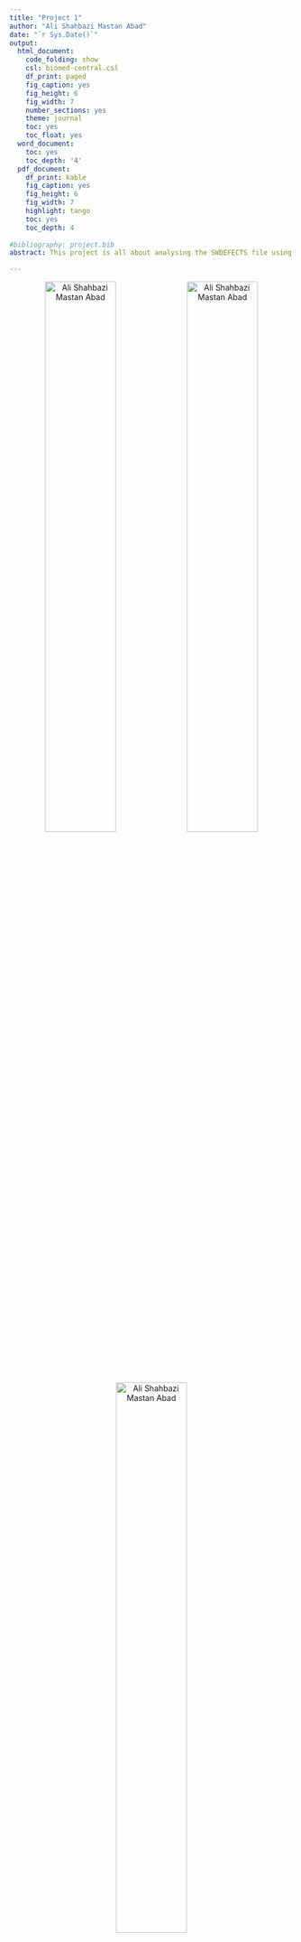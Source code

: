 ```yaml
---
title: "Project 1"
author: "Ali Shahbazi Mastan Abad"
date: "`r Sys.Date()`"
output:
  html_document:
    code_folding: show
    csl: biomed-central.csl
    df_print: paged
    fig_caption: yes
    fig_height: 6
    fig_width: 7
    number_sections: yes
    theme: journal
    toc: yes
    toc_float: yes
  word_document:
    toc: yes
    toc_depth: '4'
  pdf_document:
    df_print: kable
    fig_caption: yes
    fig_height: 6
    fig_width: 7
    highlight: tango
    toc: yes
    toc_depth: 4
    
#bibliography: project.bib
abstract: This project is all about analysing the SWDEFECTS file using R and probability theory. You will need to change the headings to reflect the nature of the project intentions. Re write this abstract as the last thing you do.

---
```

<center>
![Ali Shahbazi Mastan Abad](A0.jpg "My Picture"){width=50%}![Ali Shahbazi Mastan Abad](A1_5.jpg "My Picture"){width=50%}
![Ali Shahbazi Mastan Abad](A1.jpg "My Picture"){width=50%}
</center>
---


```r
knitr::opts_chunk$set(echo = TRUE)
```

# Introduction to the data

## Data and variables(see MS pg. 77,125)
**Describe the data and the problem we wish to investigate.**
In this case it is NASA or we can say any company that they are collecting data we would like to know if the data that they are collecting is right and following by that we would like to know if the software or code that we are using to collect data is working precise without any fault.

So, the question is how can we do that? There are many ways to see if the collected data is right or wrong which in this case we are considering 4 different methods to see if their prediction of faulty data is right or wrong. These methods should be applied to collected data.

The data is constructed from the data fromt the satelite and if there is any defect and the prediction of each alorithm and what they say. If there is any defect in the data then it is *TRUE* and if there is not it is *FALSE*

In this project we should be able to load data and by writing our own functions calculate the *probabilities* of Algorithm is correct, predict defect given module has defect, predict defect given modules has no defect, and module has defect given predict defect.

## Summary Table 
**Create the summary table (TABLE SIA3.2) found on page 125.**
Using $\LaTeX$ construct the formulae for 

1. Accuracy
2. Detection rate
3. False alarm rate
4. Precision

$1. Accuracy: P(Algorithm is correct) = \frac{(a+d)}{(a+b+c+d)}$

$2. Detection Rate: P(predict defect|module has defect)=\frac{d}{(b+d)}$

$3. Fals alarm Rate: P(predict defect|module has no defect)=\frac{c}{(a+c)}$

$4. Precision: P(module has defect|predict defect)=\frac{d}{(d+c)}$

# R functions
**Using the above definitions make R functions that will create the required probabilities, please remove `eval=FALSE` when creating the functions:**

1. I am going to do is first I am going to load the data file into an object name collected.data.

2. Definition of a,b,c, and d is as below:

<center>
![Definition of a,b,c, and d](TableSIA32 - Definition abcd.png){width=50%}
</center>

which is showing which method is predicting if there is any defect or not and if there is actually a defect.

3. Continue with that I am going to count the situation a,b,c, and d for each method

```r
#Loading data to an object under the name of collected.data
collected.data=read.csv("SWDEFECTS.csv", header = TRUE)
```

```r
n=with(collected.data, collected.data[,"defect"]) #putting defect into an object
vg10=with(collected.data, collected.data[,"predict.vg.10"]) #creating a vector for vg.10 method
evg14.5=with(collected.data, collected.data[,"predict.evg.14.5"]) ##creating a vector for evg.14.5 method
ivg9.2=with(collected.data, collected.data[,"predict.ivg.9.2"]) #creating a vector for ivg.9.2 method
loc50=with(collected.data, collected.data[,"predict.loc.50"]) #creating a vector for loc.50 method
summary(n) #Summary of data file
length(n)  #Length data file
vg10.a=0   #vg10.a is the initial value of the method vg.10 that predicts no defect and there is no defect
for (i in 1:length(n)){
  
  if (vg10[i]=="no" & n[i]=="FALSE")
  {
    vg10.a=vg10.a+1
  }
}
vg10.a #It shows how many FALSE defects there is when the algorithm vg.10 says also there is no defect
```

```r
vg10.b=0 #vg10.b is the initial value of the method vg.10 that predicts no defect but there is defects
for (i in 1:length(n)){
  
  if (vg10[i]=="no" & n[i]=="TRUE")
  {
    vg10.b=vg10.b+1
  }
}
vg10.b #Number of no defect predictions but actually there is defect
```

```r
vg10.c=0 #vg10.c is the initial value of the method vg.10 that predicts there is defect but there is no defect
for (i in 1:length(n)){
  
  if (vg10[i]=="yes" & n[i]=="FALSE")
  {
    vg10.c=vg10.c+1
  }
}
vg10.c #By Defining counter, this is the total number of data that have been predicted to have problem but it did not have problem using vg.10 method
```

```r
vg10.d=0 #vg10.d is the initial value of the method vg.10 that predicts there is defect and there are defects
for (i in 1:length(n)){
  
  if (vg10[i]=="yes" & n[i]=="TRUE")
  {
    vg10.d=vg10.d+1
  }
}
vg10.d #By Defining counter, this is the total number of data that have been predicted to have problem and it did have problem using vg.10 method
```


```r
evg14.5a=0 #evg14.5a is the initial value of the method evg14.5 that predicts no defect and there is no defect
for (i in 1:length(n))
  {
  
  if (evg14.5[i]=="no" & n[i]=="FALSE")
  {
    evg14.5a=evg14.5a+1
  }
}
evg14.5a #By Defining counter, this is the total number of data that have been predicted not to have problem and it did not have problem using evg14.5 method
```


```r
evg14.5b=0 #evg14.5b is the initial value of the method evg14.5 that predicts no defect but there are defects
for (i in 1:length(n))
  {
  
  if (evg14.5[i]=="no" & n[i]=="TRUE")
  {
    evg14.5b=evg14.5b+1
  }
}
evg14.5b #By Defining counter, this is the total number of data that have been predicted not to have problem but it did have problem using evg14.5 method
```



```r
evg14.5c=0 #evg14.5c is the initial value of the method evg14.5 that predicts there is defect but there is no defect
for (i in 1:length(n))
  {
  
  if (evg14.5[i]=="yes" & n[i]=="FALSE")
  {
    evg14.5c=evg14.5c+1
  }
}
evg14.5c #By Defining counter, this is the total number of data that have been predicted to have problem but it did not have problem using evg14.5 method
```


```r
evg14.5d=0 #evg14.5d is the initial value of the method evg14.5 that predicts there is defect and there are defects
for (i in 1:length(n))
  {
  
  if (evg14.5[i]=="yes" & n[i]=="TRUE")
  {
    evg14.5d=evg14.5d+1
  }
}
evg14.5d #By Defining counter, this is the total number of data that have been predicted to have problem but and it did have problem using evg14.5 method
```


```r
ivg9.2a=0 #ivg9.2a is the initial value of the method ivg9.2 that predicts no defect and there is no defect
for (i in 1:length(n))
  {
  
  if (ivg9.2[i]=="no" & n[i]=="FALSE")
  {
    ivg9.2a=ivg9.2a+1
  }
}
ivg9.2a #By Defining counter, this is the total number of data that have been predicted not to have problem and it did not have problem using ivg9.2 method
```


```r
ivg9.2b=0 #ivg9.2b is the initial value of the method ivg9.2 that predicts no defect but there are defects
for (i in 1:length(n))
  {
  
  if (ivg9.2[i]=="no" & n[i]=="TRUE")
  {
    ivg9.2b=ivg9.2b+1
  }
}
ivg9.2b #By Defining counter, this is the total number of data that have been predicted not to have problem but it did have problem using ivg9.2 method
```

```r
ivg9.2c=0 #ivg9.2c is the initial value of the method ivg9.2 that predicts there is defect but there is no defect
for (i in 1:length(n))
  {
  
  if (ivg9.2[i]=="yes" & n[i]=="FALSE")
  {
    ivg9.2c=ivg9.2c+1
  }
}
ivg9.2c #By Defining counter, this is the total number of data that have been predicted to have problem but it did not have problem using ivg9.2 method
```


```r
ivg9.2d=0 #ivg9.2d is the initial value of the method ivg9.2 that predicts there is defect and there are defects
for (i in 1:length(n))
  {
  
  if (ivg9.2[i]=="yes" & n[i]=="TRUE")
  {
    ivg9.2d=ivg9.2d+1
  }
}
ivg9.2d #By Defining counter, this is the total number of data that have been predicted to have problem and it did have problem using ivg9.2 method
```


```r
loc50.a=0 #loc50.a is the initial value of the method loc50 that predicts no defect and there is no defect
for (i in 1:length(n))
  {
  
  if (loc50[i]=="no" & n[i]=="FALSE")
  {
    loc50.a=loc50.a+1
  }
}
loc50.a #By Defining counter, this is the total number of data that have been predicted not to have problem and it did not have problem using loc50 method
```

```r
loc50.b=0 #loc50.b is the initial value of the method loc50 that predicts no defect but there is defects
for (i in 1:length(n))
  {
  
  if (loc50[i]=="no" & n[i]=="TRUE")
  {
    loc50.b=loc50.b+1
  }
}
loc50.b #By Defining counter, this is the total number of data that have been predicted not to have problem but it did have problem using loc50 method
```


```r
loc50.c=0 #loc50.c is the initial value of the method loc50 that predicts there is defect but there is no defect
for (i in 1:length(n))
  {
  
  if (loc50[i]=="yes" & n[i]=="FALSE")
  {
    loc50.c=loc50.c+1
  }
}
loc50.c #By Defining counter, this is the total number of data that have been predicted to have problem but it did not have problem using loc50 method
```


```r
loc50.d=0 #loc50.d is the initial value of the method loc50 that predicts there is defect and there are defects
for (i in 1:length(n))
  {
  
  if (loc50[i]=="yes" & n[i]=="TRUE")
  {
    loc50.d=loc50.d+1
  }
}
loc50.d #By Defining counter, this is the total number of data that have been predicted to have problem and it did have problem using loc50 method
```

## Accuracy Function


```r
acc=function(a,b,c,d)
{
(a+d)/(a+b+c+d)
}
```

## Detection Function
```r
detect=function(b,d)
{
  d/(b+d)
}
```

## False Alarm Rate Function
```r
falarm=function(a,c)
{
  c/(a+c)
}
```

## Precision Function

```r
prec=function(c,d)
{
  d/(c+d)
}
```

#Create the tables in Figure SIA3.1

##Prediction vg.10 vs defect
```r
swd=collected.data
head(swd)
tab=with(swd, table(predict.vg.10,defect))
barplot(tab, beside=TRUE, leg=TRUE)
tab2=addmargins(tab)
tab2
```

##Prediction evg.14.5 vs defect

```r
swd=collected.data
head(swd)
tab=with(swd, table(predict.evg.14.5,defect))
barplot(tab, beside=TRUE, leg=TRUE)
tab2=addmargins(tab)
tab2
```

##Prediction ivg.9.2 vs defect
```r
swd=collected.data
head(swd)
tab=with(swd, table(predict.ivg.9.2,defect))
barplot(tab, beside=TRUE, leg=TRUE)
tab2=addmargins(tab)
tab2
```

##Prediction loc.50 vs defect
```r
swd=collected.data
head(swd)
tab=with(swd, table(predict.loc.50,defect))
barplot(tab, beside=TRUE, leg=TRUE)
tab2=addmargins(tab)
tab2
```

#Create the table on page 127, TABLE SIA3.3
##Table and Barplot with Values
If we consider the initial value that we calculated a,b,c, and d for each method then we would have a bar plot and the SIA3.3 table as below:

```r
vg10.a
vg10.b
vg10.c
vg10.d
evg14.5a
evg14.5b
evg14.5c
evg14.5d
ivg9.2a
ivg9.2b
ivg9.2c
ivg9.2d
loc50.a
loc50.b
loc50.c
loc50.d

a2=acc(vg10.a,vg10.b,vg10.c,vg10.d)
a3=acc(evg14.5a,evg14.5b, evg14.5c, evg14.5d)
a4=acc(ivg9.2a,ivg9.2b,ivg9.2c,ivg9.2d)
a1=acc(loc50.a,loc50.b,loc50.c,loc50.d)

b2=detect(vg10.b,vg10.d)
b3=detect(evg14.5b,evg14.5d)
b4=detect(ivg9.2b,ivg9.2d)
b1=detect(loc50.b,loc50.d)

c2=falarm(vg10.a,vg10.c)
c3=falarm(evg14.5a,evg14.5c)
c4=falarm(ivg9.2a,ivg9.2c)
c1=falarm(loc50.a,loc50.c)

d2=prec(vg10.c,vg10.d)
d3=prec(evg14.5c,evg14.5d)
d4=prec(ivg9.2c,ivg9.2d)
d1=prec(loc50.c,loc50.d)

probs=c("Accuracy","Detection Rate","False Alarm Rate", "Precision")
  mths = c("Lines of Code", "Cyclomatic complexity", "Essential complexity", "Design complexity")
  
  alltab = matrix(c(a1,a2,a3,a4,b1,b2,b3,b4,c1,c2,c3,c4,d1,d2,d3,d4),nr=4,nc=4,dimnames=list(mths,probs))
  
  alltab
  
barplot(alltab, ylab="Probabilities", beside=TRUE, col=rainbow(20))
```


## Defining the function
Defining the function that gives the table as SIA3.3 needs 16 input; the reason for that is we have 4 methods which for each method we should consider 4 output that two of them the method predicts defect which for one of them it is correct and for two of them predicts no defect that also in this case only of them is correct. so $4\times4=16$ input is needed to form the table. The function is as below:
```r
mytable=function(a,b,c,d,e,f,g,h,i,j,k,l,m,n,o,p)
  {
vg10.a=a
vg10.b=b
vg10.c=c
vg10.d=d
evg14.5a=e
evg14.5b=f
evg14.5c=g
evg14.5d=h
ivg9.2a=i
ivg9.2b=j
ivg9.2c=k
ivg9.2d=l
loc50.a=m
loc50.b=n
loc50.c=o
loc50.d=p
  
a2=acc(vg10.a,vg10.b,vg10.c,vg10.d)
a3=acc(evg1.5a,evg1.5b, evg1.5c, evg1.5d)
a4=acc(ivg9.2a,ivg9.2b,ivg9.2c,ivg9.2d)
a1=acc(loc50.a,loc50.b,loc50.c,loc50.d)

b1=detect(vg10.b,vg10.d)
b2=detect(evg1.5b,evg1.5d)
b3=detect(ivg9.2b,ivg9.2d)
b4=detect(loc50.b,loc50.d)

c1=falarm(vg10.a,vg10.c)
c2=falarm(evg1.5a,evg1.5c)
c3=falarm(ivg9.2a,ivg9.2c)
c4=falarm(loc50.a,loc50.c)

d1=prec(vg10.c,vg10.d)
d2=prec(evg1.5c,evg1.5d)
d3=prec(ivg9.2c,ivg9.2d)
d4=prec(loc50.c,loc50.d)

probs=c("Accuracy","Detection Rate","False Alarm Rate", "Precision")
  mths = c("Lines of Code", "Cyclomatic complexity", "Essential complexity", "Design complexity")
  alltab = matrix(c(a1,b1,c1,d1,a2,b2,c2,d2,a3,b3,c3,d3,a4,b4,c4,d4),nr=4,nc=4,dimnames=list(mths,probs) )
  
barplot(alltab, ylab="probs", beside=TRUE, col=rainbow(20))
}
```





